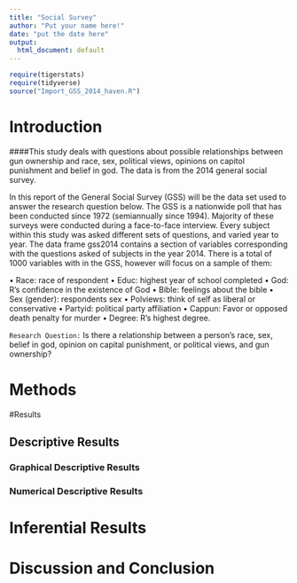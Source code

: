 ```yaml
---
title: "Social Survey"
author: "Put your name here!"
date: "put the date here"
output:
  html_document: default
---
```


```r
require(tigerstats)
require(tidyverse)
source("Import_GSS_2014_haven.R")
```
<!-- We recommend you use git branches -- create a separate branch for each major section i.e. Introduction, Methods, Results, Inferential Results, and Discussion and Conclusions - leave the YAML block untouched until the final merge where you put in your own name !-->

# Introduction

<!--In this section you explain what you are trying to show.  Where did the data come from?  What is the research or other question you are trying to answer?!-->   

####This study deals with questions about possible relationships between gun ownership and race, sex, political views, opinions on capitol punishment and belief in god. The data is from the 2014 general social survey.

In this report of the General Social Survey (GSS) will be the data set used to answer the research question below. The GSS is a nationwide poll that has been conducted since 1972 (semiannually since 1994). Majority of these surveys were conducted during a face-to-face interview. Every subject within this study was asked different  sets of questions, and varied year to year. The data frame gss2014 contains a section of variables  corresponding with the questions asked of subjects in the year 2014. There is a total of 1000 variables with in the GSS, however will focus on a sample of them:

•	Race: race of respondent
•	Educ: highest year of school completed
•	God: R’s confidence in the existence of God
•	Bible: feelings about the bible
•	Sex (gender): respondents sex
•	Polviews: think of self as liberal or conservative 
•	Partyid: political party affiliation 
•	Cappun: Favor or opposed death penalty for murder
•	Degree: R’s highest degree.

``Research Question:`` Is there a relationship between a person’s race, sex, belief in god, opinion on capital punishment, or political views, and gun ownership?      


# Methods

<!--Decide on your methods:  use "variable analysis" or other appropriate descriptors.  Make sure to choose at least one graphical method and at least one numerical method.!-->

#Results

<!--Divide this section into two sub-sections:  One for your descriptive  results and one for your inferential results.!-->

## Descriptive Results

### Graphical Descriptive Results

<!--Graphical results here.  Make sure to show your code.  Provide appropriate labels for axes, giving units if possible, and provide a good title for the graph, too.  Use the graphical results to describe the patterns if any that exist in the data as focused toward the research question!-->

### Numerical Descriptive Results

<!--Numerical results go here. Use the numerical results to describe the patterns if any that exist in the data as focused toward the research question!-->

# Inferential Results

<!--State hypothesis clearly.  Make sure your discussion of the inferential test covers all the aspects that the test output produces, such as test statistic, p-value etc.  Make a decision about the null hypothesis, explain the assumptions on which the selected test/procedure was based, and why the chosen procedure satisfys the assumptions and is appropriate to answer the research question!-->


# Discussion and Conclusion

<!--Discussion and conclusion here.  If you found a relationship be sure to consider whether the relationship occurs because one of the variables causes the other, or whether they perhasps are related for some other reason.  Watch the chapter 6 videos from the GeorgeTown videos collection.!-->
